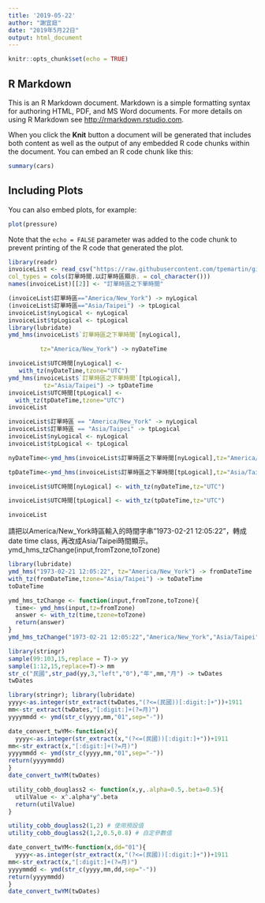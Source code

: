 ```yaml
---
title: '2019-05-22'
author: "謝宜庭"
date: "2019年5月22日"
output: html_document
---
```


```r
knitr::opts_chunk$set(echo = TRUE)
```

## R Markdown

This is an R Markdown document. Markdown is a simple formatting syntax for authoring HTML, PDF, and MS Word documents. For more details on using R Markdown see <http://rmarkdown.rstudio.com>.

When you click the **Knit** button a document will be generated that includes both content as well as the output of any embedded R code chunks within the document. You can embed an R code chunk like this:

```r
summary(cars)
```

## Including Plots

You can also embed plots, for example:

```r
plot(pressure)
```

Note that the `echo = FALSE` parameter was added to the code chunk to prevent printing of the R code that generated the plot.

```r
library(readr)
invoiceList <- read_csv("https://raw.githubusercontent.com/tpemartin/github-data/master/invoiceList.csv",
col_types = cols(訂單時間.以訂單時區顯示. = col_character()))
names(invoiceList)[[2]] <- "訂單時區之下單時間"
```

```r
(invoiceList$訂單時區=="America/New_York") -> nyLogical
(invoiceList$訂單時區=="Asia/Taipei") -> tpLogical
invoiceList$nyLogical <- nyLogical
invoiceList$tpLogical <- tpLogical
library(lubridate)
ymd_hms(invoiceList$`訂單時區之下單時間`[nyLogical],

         tz="America/New_York") -> nyDateTime

invoiceList$UTC時間[nyLogical] <-
   with_tz(nyDateTime,tzone="UTC")
ymd_hms(invoiceList$`訂單時區之下單時間`[tpLogical],
          tz="Asia/Taipei") -> tpDateTime
invoiceList$UTC時間[tpLogical] <-
  with_tz(tpDateTime,tzone="UTC")
invoiceList 

```
```r
invoiceList$訂單時區 == "America/New_York" -> nyLogical
invoiceList$訂單時區 == "Asia/Taipei" -> tpLogical
invoiceList$nyLogical <- nyLogical
invoiceList$tpLogical <- tpLogical

nyDateTime<-ymd_hms(invoiceList$訂單時區之下單時間[nyLogical],tz="America/New_York")

tpDateTime<-ymd_hms(invoiceList$訂單時區之下單時間[tpLogical],tz="Asia/Taipei")

invoiceList$UTC時間[nyLogical] <- with_tz(nyDateTime,tz="UTC")

invoiceList$UTC時間[tpLogical] <- with_tz(tpDateTime,tz="UTC")

invoiceList
```
請把以America/New_York時區輸入的時間字串"1973-02-21 12:05:22"，轉成date time class, 再改成Asia/Taipei時間顯示。
ymd_hms_tzChange(input,fromTzone,toTzone)
```r
library(lubridate)
ymd_hms("1973-02-21 12:05:22", tz="America/New_York") -> fromDateTime
with_tz(fromDateTime,tzone="Asia/Taipei") -> toDateTime
toDateTime
```

```r
ymd_hms_tzChange <- function(input,fromTzone,toTzone){
  time<- ymd_hms(input,tz=fromTzone)
  answer <- with_tz(time,tzone=toTzone)
  return(answer)
}
ymd_hms_tzChange("1973-02-21 12:05:22","America/New_York","Asia/Taipei")
```

```r
library(stringr)
sample(99:103,15,replace = T)-> yy
sample(1:12,15,replace=T)-> mm
str_c("民國",str_pad(yy,3,"left","0"),"年",mm,"月") -> twDates
twDates
```
```r
library(stringr); library(lubridate)
yyyy<-as.integer(str_extract(twDates,"(?<=(民國))[:digit:]+"))+1911
mm<-str_extract(twDates,"[:digit:]+(?=月)")
yyyymmdd <- ymd(str_c(yyyy,mm,"01",sep="-"))
```
```r
date_convert_twYM<-function(x){
  yyyy<-as.integer(str_extract(x,"(?<=(民國))[:digit:]+"))+1911
mm<-str_extract(x,"[:digit:]+(?=月)")
yyyymmdd <- ymd(str_c(yyyy,mm,"01",sep="-"))
return(yyyymmdd)
}
date_convert_twYM(twDates)
```
```r
utility_cobb_douglass2 <- function(x,y,.alpha=0.5,.beta=0.5){
  utilValue <- x^.alpha*y^.beta
  return(utilValue)
}
```

```r
utility_cobb_douglass2(1,2) # 使用預設值
utility_cobb_douglass2(1,2,0.5,0.8) # 自定參數值
```
```r
date_convert_twYM<-function(x,dd="01"){
  yyyy<-as.integer(str_extract(x,"(?<=(民國))[:digit:]+"))+1911
mm<-str_extract(x,"[:digit:]+(?=月)")
yyyymmdd <- ymd(str_c(yyyy,mm,dd,sep="-"))
return(yyyymmdd)
}
date_convert_twYM(twDates)
```

